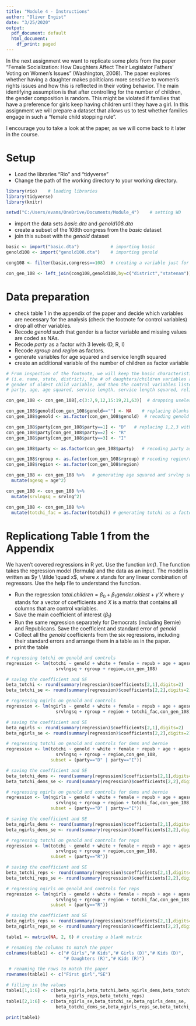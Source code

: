 ```yaml
---
title: "Module 4 - Instructions"
author: "Oliver Engist"
date: "3/25/2020"
output:
  pdf_document: default
  html_document:
    df_print: paged
---
```


In the next assignment we want to replicate some plots from the paper "Female Socialization: How Daughters Affect Their Legislator Fathers' Voting on Women's Issues" (Washington, 2008). The paper explores whether having a daughter makes politicians more sensitive to women's rights issues and how this is reflected in their voting behavior. The main identifying assumption is that after controlling for the number of children, the gender composition is random. This might be violated if families that have a preference for girls keep having children until they have a girl. In this assignment we will prepare a dataset that allows us to test whether families engage in such a "female child stopping rule".

I encourage you to take a look at the paper, as we will come back to it later in the course. 

# Setup

* Load the libraries "Rio" and "tidyverse"
* Change the path of the working directory to your working directory.

```r

library(rio)    # loading libraries
library(tidyverse)      
library(knitr)

setwd("C:/Users/evans/OneDrive/Documents/Module_4")    # setting WD
```

* import the data sets *basic.dta* and *genold108.dta*
* create a subset of the 108th congress from the *basic* dataset
* join this subset with the *genold* dataset

```r

basic <- import("basic.dta")            # importing basic
genold108 <- import("genold108.dta")    # importing genold

cong108 <- filter(basic,congress==108)  # creating a variable just for 108th congress

con_gen_108 <- left_join(cong108,genold108,by=c("district","statenam"))  # joining sets

```


# Data preparation

* check table 1 in the appendix of the paper and decide which variables are necessary for the analysis (check the footnote for control variables)
* drop all other variables.
* Recode *genold* such that gender is a factor variable and missing values are coded as NAs.
* Recode *party* as a factor with 3 levels (D, R, I)
* Recode *rgroup* and *region* as factors.
* generate variables for age squared and service length squared
* create an additional variable of the number of children as factor variable

```r
# From inspection of the footnote, we will keep the basic characteristic variables 
# (i.e. name, state, district), the # of daughters/children variables and the joined
# gender of oldest child variable, and then the control variables listed (race, gender,
# party, age, age squared, service length, service length squared, religion, region).

con_gen_108 <- con_gen_108[,c(3:7,9,12,15:19,21,63)]  # dropping useless variables

con_gen_108$genold[con_gen_108$genold==""] <- NA    # replacing blanks as NAs for genold
con_gen_108$genold <- as.factor(con_gen_108$genold)  # recoding genold as factor

con_gen_108$party[con_gen_108$party==1] <- "D"   # replacing 1,2,3 with D,R,I for party
con_gen_108$party[con_gen_108$party==2] <- "R"
con_gen_108$party[con_gen_108$party==3] <- "I"

con_gen_108$party <- as.factor(con_gen_108$party)   # recoding party as factor

con_gen_108$rgroup <- as.factor(con_gen_108$rgroup) # recoding region/religion as factor
con_gen_108$region <- as.factor(con_gen_108$region)

con_gen_108 <- con_gen_108 %>%   # generating age squared and srvlng squared variables
  mutate(agesq = age^2)

con_gen_108 <- con_gen_108 %>%
  mutate(srvlngsq = srvlng^2)

con_gen_108 <- con_gen_108 %>%
  mutate(totchi_fac = as.factor(totchi)) # generating totchi as a factor variable

```


# Replicationg Table 1 from the Appendix

We haven't covered regressions in R yet. Use the function *lm()*. The function takes the regression model (formula) and the data as an input. The model is written as $y \ \tilde \quad x$, where $x$ stands for any linear combination of regressors. Use the help file to understand the function.

* Run the regression $total.children = \beta_0 + \beta_1 gender.oldest + \gamma'X$ where $\gamma$ stands for a vector of coefficients and $X$ is a matrix that contains all columns that are control variables.\footnote{This is just a short notation instead of writing the full model with all control variables $totchi = \beta_0 + \beta_1 genold + \gamma_1 age + \gamma_2 age^2 + \gamma_3 Democrat + ... + \epsilon$ which quickly gets out of hand for large models.}
* Save the main coefficient of interest ($\beta_1$)
* Run the same regression separately for Democrats (including Bernie) and Republicans. Save the coefficient and standard error of *genold*
* Collect all the *genold* coefficients from the six regressions, including their standard errors and arrange them in a table as in the paper.
* print the table

```r

# regressing totchi on genold and controls
regression <- lm(totchi ~ genold + white + female + repub + age + agesq + srvlng + 
                   srvlngsq + rgroup + region,con_gen_108)   

# saving the coefficient and SE
beta_totchi <- round(summary(regression)$coefficients[2,1],digits=2)   
beta_totchi_se <- round(summary(regression)$coefficients[2,2],digits=2)

# regressing ngirls on genold and controls
regression <- lm(ngirls ~ genold + white + female + repub + age + agesq + srvlng +
                   srvlngsq + rgroup + region + totchi_fac,con_gen_108)   

# saving the coefficient and SE
beta_ngirls <- round(summary(regression)$coefficients[2,1],digits=2)   
beta_ngirls_se <- round(summary(regression)$coefficients[2,2],digits=2)

# regressing totchi on genold and controls for dems and bernie
regression <- lm(totchi ~ genold + white + female + repub + age + agesq + srvlng + 
                   srvlngsq + rgroup + region,con_gen_108,
                 subset = (party=="D" | party=="I"))

# saving the coefficient and SE
beta_totchi_dems <- round(summary(regression)$coefficients[2,1],digits=2) 
beta_totchi_dems_se <- round(summary(regression)$coefficients[2,2],digits=2)

# regressing ngirls on genold and controls for dems and bernie
regression <- lm(ngirls ~ genold + white + female + repub + age + agesq + srvlng + 
                   srvlngsq + rgroup + region + totchi_fac,con_gen_108,
                 subset = (party=="D" | party=="I"))

# saving the coefficient and SE
beta_ngirls_dems <- round(summary(regression)$coefficients[2,1],digits=2) 
beta_ngirls_dems_se <- round(summary(regression)$coefficients[2,2],digits=2)

# regressing totchi on genold and controls for reps
regression <- lm(totchi ~ genold + white + female + repub + age + agesq + srvlng +
                   srvlngsq + rgroup + region,con_gen_108,
                 subset = (party=="R"))

# saving the coefficient and SE
beta_totchi_reps <- round(summary(regression)$coefficients[2,1],digits=2) 
beta_totchi_reps_se <- round(summary(regression)$coefficients[2,2],digits=2)

# regressing ngirls on genold and controls for reps
regression <- lm(ngirls ~ genold + white + female + repub + age + agesq + srvlng + 
                   srvlngsq + rgroup + region + totchi_fac,con_gen_108,
                 subset = (party=="R"))

# saving the coefficient and SE
beta_ngirls_reps <- round(summary(regression)$coefficients[2,1],digits=2) 
beta_ngirls_reps_se <- round(summary(regression)$coefficients[2,2],digits=2)

table1 <- matrix(NA, 2, 6) # creating a blank matrix

# renaming the columns to match the paper
colnames(table1) <- c("# Girls","# Kids","# Girls (D)","# Kids (D)",
                      "# Daughters (R)","# Kids (R)")   

 # renaming the rows to match the paper
rownames(table1) <- c("First girl","SE")

# filling in the values
table1[1,1:6] <- c(beta_ngirls,beta_totchi,beta_ngirls_dems,beta_totchi_dems,
                   beta_ngirls_reps,beta_totchi_reps)
table1[2,1:6] <- c(beta_ngirls_se,beta_totchi_se,beta_ngirls_dems_se,
                   beta_totchi_dems_se,beta_ngirls_reps_se,beta_totchi_reps_se)

print(table1)


```

